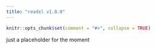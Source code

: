 ```yaml
---
title: "readxl v1.0.0"
---
```


```r
knitr::opts_chunk$set(comment = "#>", collapse = TRUE)
```

just a placeholder for the moment
